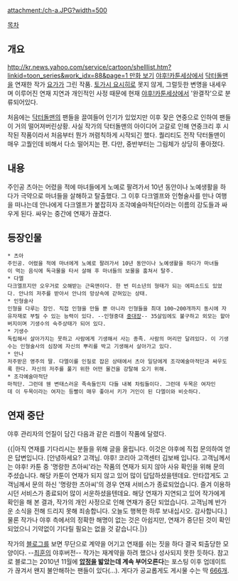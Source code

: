attachment:/ch-a.JPG?width=500

[[목차]]
== 개요 ==
[[http://kr.news.yahoo.com/service/cartoon/shelllist.htm?linkid=toon_series&work_idx=88&page=1 만화 보기]]
[[야후!카툰세상]]에서 [[닥터돌맨]]을 연재한 작가 [[요가]]가 그린 작품. [[토가시 요시히로]] 못지 않게, 그럴듯한 변명을 내세우며 이루어진 연재 지연과 개인적인 사정 때문에 현재 [[야후!카툰세상]]에서 '완결작'으로 분류되어있다.

처음에는 [[닥터돌맨]]의 팬들을 끌여들어 인기가 있었지만 이후 잦은 연중으로 인하여 팬들이 거의 떨어져버린상황. 사실 작가의 닥터돌맨의 아이디어 고갈로 인해 연중크리 후 시작된 작품이라서 처음부터 뭔가 꺼렴칙하게 시작되긴 했다. 퀄리티도 전작 닥터돌맨이 매우 고퀄인데 비해서 다소 떨어지는 편. 다만, 중반부터는 그림체가 상당히 좋아졌다.

== 내용 ==
주인공 츠아는 어렸을 적에 마녀들에게 노예로 팔려가서 10년 동안이나 노예생활을 하다가 극약으로 마녀들을 살해하고 탈출했다. 그 이후 다크엘프와 인형술사를 만나 여행을 떠나는데 안나에게 다크엘프가 붙잡히자 조각예술마적단이라는 이름의 강도들과 싸우게 된다. 싸우는 중간에 연재가 끊겼다.

== 등장인물 ==
 * 츠아
 주인공. 어렸을 적에 마녀에게 노예로 팔려가서 10년 동안이나 노예생활을 하다가 마녀들이 먹는 음식에 독극물을 타서 살해 후 마녀들의 보물을 훔쳐서 탈주.
 * 다엘
 다크엘프지만 오우거로 오해받는 근육맨이다. 한 번 미소년의 형태가 되는 에피소드도 있었다. 안나의 저주를 받아서 안나의 망상속에 갇혀있는 상태. 
 * 인형술사
 인형을 다루는 장인. 직접 인형을 만들 뿐 아니라 인형들을 최대 100~200개까지 동시에 자유자재로 부릴 수 있는 능력이 있다. --인형중대 [[중대장]]-- 35살임에도 불구하고 외모는 할아버지이며 기생수의 숙주상태가 되어 있다.
 * 기생수
 독립해서 살아가지는 못하고 사람에게 기생해서 사는 종족. 사람의 머리만 달려있다. 이 기생수는 인형술사의 심장에 자신의 뿌리를 박고 기생해서 살아가고 있다.
 * 안나
 저주받은 영주의 딸. 다엘이를 인질로 잡은 상태에서 츠아 일당에게 조각예술마적단과 싸우도록 한다. 자신의 저주를 풀기 위한 어떤 물건을 강탈해 오기 위해.
 * 조각예술마적단
 마적단. 그런데 웬 변태스러운 족속들인지 다들 내복 차림들이다. 그런데 두목은 여자인데 이 두목이라는 여자는 등빨이 매우 좋아서 키가 거인이 된 다엘이와 비슷하다.

== 연재 중단 ==
야후 관리자의 언질이 담긴 다음과 같은 리플이 작품에 달렸다.

{{|아직 연재를 기다리시는 분들을 위해 글을 올립니다. 이것은 야후에 직접 문의하여 얻은 답변입니다. [안녕하세요? 고객님. 야후! 코리아 고객센터 김보배 입니다. 고객님께서는 야후! 카툰 중 '명랑한 츠아씨'라는 작품의 연재가 되지 않아 사유 확인을 위해 문의 주셨습니다. 해당 카툰이 연재가 되지 않고 있어 많이 답답하셨을텐데요. 안타깝게도 고객님께서 문의 하신 '명랑한 츠아씨'의 경우 연재 서비스가 종료되었습니다. 즐겨 이용하시던 서비스가 종료되어 많이 서운하셨을텐데요. 해당 연재가 지연되고 있어 작가에게 확인을 해 본 결과, 작가의 개인 사정으로 인해 연재가 중단 되었습니다. 고객님께 반가운 소식을 전해 드리지 못해 죄송합니다. 오늘도 행복한 하루 보내십시오. 감사합니다.] 물론 작가나 야후 측에서의 정확한 해명이 없는 것은 아쉽지만, 연재가 중단된 것이 확인되었으니 기약없이 기다릴 필요는 없을 것 같습니다.|}}

작가의 [[블로그]]를 보면 무단으로 계약을 어기고 연재를 쉬는 짓을 하다 결국 퇴출당한 모양이다. --[[최훈]]의 야후버전-- 작가는 재계약을 하려 했으나 성사되지 못한 듯하다. 참고로 블로그는 2010년 11월에 '''[[압정]]을 밟았는데 계속 부어오른다'''는 포스팅 이후 업데이트가 끊겨서 왠지 불안해하는 팬들이 있다(…). 게다가 공교롭게도 게시물 수는 딱 [[666]]개.
